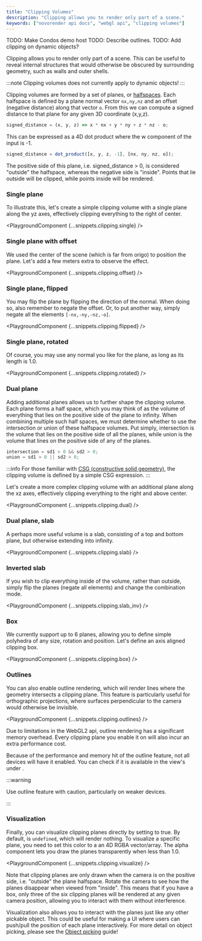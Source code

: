 ```yaml
---
title: "Clipping Volumes"
description: "Clipping allows you to render only part of a scene."
keywords: ["novorender api docs", "webgl api", "clipping volumes"]
---
```



TODO: Make Condos demo host
TODO: Describe outlines.
TODO: Add clipping on dynamic objects?

Clipping allows you to render only part of a scene.
This can be useful to reveal internal structures that would otherwise be obscured by surrounding geometry, such as walls and outer shells.

:::note
Clipping volumes does not currently apply to dynamic objects!
:::

Clipping volumes are formed by a set of planes, or [halfspaces](<https://en.wikipedia.org/wiki/Half-space_(geometry)>).
Each halfspace is defined by a plane normal vector `nx,ny,nz` and an offset (negative distance) along that vector `o`.
From this we can compute a signed distance to that plane for any given 3D coordinate (x,y,z).

```typescript
signed_distance = (x, y, z) => x * nx + y * ny + z * nz - o;
```

This can be expressed as a 4D dot product where the w component of the input is -1.

```typescript
signed_distance = dot_product([x, y, z, -1], [nx, ny, nz, o]);
```

The positive side of this plane, i.e. signed_distance > 0, is considered "outside" the halfspace, whereas the negative side is "inside".
Points that lie outside will be clipped, while points inside will be rendered.

### Single plane

To illustrate this, let's create a simple clipping volume with a single plane along the yz axes, effectively clipping everything to the right of center.

<PlaygroundComponent {...snippets.clipping.single} />

### Single plane with offset

We used the center of the scene (which is far from origo) to position the plane.
Let's add a few meters extra to observe the effect.

<PlaygroundComponent {...snippets.clipping.offset} />

### Single plane, flipped

You may flip the plane by flipping the direction of the normal.
When doing so, also remember to negate the offset.
Or, to put another way, simply negate all the elements `[-nx,-ny,-nz,-o]`.

<PlaygroundComponent {...snippets.clipping.flipped} />

### Single plane, rotated

Of course, you may use any normal you like for the plane, as long as its length is 1.0.

<PlaygroundComponent {...snippets.clipping.rotated} />

### Dual plane

Adding additional planes allows us to further shape the clipping volume.
Each plane forms a half space, which you may think of as the volume of everything that lies on the positive side of the plane to infinity.
When combining multiple such half spaces, we must determine whether to use the intersection or union of these halfspace volumes.
Put simply, intersection is the volume that lies on the positive side of all the planes, while union is the volume that lines on the positive side of any of the planes.

```typescript
intersection = sd1 > 0 && sd2 > 0;
union = sd1 > 0 || sd2 > 0;
```

:::info
For those familiar with [CSG (constructive solid geometry)](https://en.wikipedia.org/wiki/Constructive_solid_geometry), the clipping volume is defined by a simple CSG expression.
:::

Let's create a more complex clipping volume with an additional plane along the xz axes, effectively clipping everything to the right and above center.

<PlaygroundComponent {...snippets.clipping.dual} />

### Dual plane, slab

A perhaps more useful volume is a slab, consisting of a top and bottom plane, but otherwise extending into infinity.

<PlaygroundComponent {...snippets.clipping.slab} />

### Inverted slab

If you wish to clip everything inside of the volume, rather than outside, simply flip the planes (negate all elements) and change the combination mode.

<PlaygroundComponent {...snippets.clipping.slab_inv} />

### Box

We currently support up to 6 planes, allowing you to define simple polyhedra of any size, rotation and position.
Let's define an axis aligned clipping box.

<PlaygroundComponent {...snippets.clipping.box} />

### Outlines

You can also enable outline rendering, which will render lines where the geometry intersects a clipping plane.
This feature is particularly useful for orthographic projections, where surfaces perpendicular to the camera would otherwise be invisible.

<PlaygroundComponent {...snippets.clipping.outlines} />

Due to limitations in the WebGL2 api, outline rendering has a significant memory overhead.
Every clipping plane you enable it on will also incur an extra performance cost.

Because of the performance and memory hit of the outline feature, not all devices will have it enabled.
You can check if it is available in the view's <CodeLink type="class" name="View.deviceProfile"/> under <CodeLink type="interface" name="DeviceProfile.features"/>.

:::warning

Use outline feature with caution, particularly on weaker devices.

:::

### Visualization

Finally, you can visualize clipping planes directly by setting <CodeLink type="interface" name="RenderStateClipping.draw"/> to true.
By default, <CodeLink type="interface" name="RenderStateClippingPlane.color"/> is `undefined`, which will render nothing.
To visualize a specific plane, you need to set this color to a an 4D RGBA vector/array.
The alpha component lets you draw the planes transparently when less than 1.0.

<PlaygroundComponent {...snippets.clipping.visualize} />

Note that clipping planes are only drawn when the camera is on the positive side, i.e. "outside" the plane halfspace.
Rotate the camera to see how the planes disappear when viewed from "inside".
This means that if you have a box, only three of the six clipping planes will be rendered at any given camera position, allowing you to interact with them without interference.

Visualization also allows you to interact with the planes just like any other pickable object.
This could be useful for making a UI where users can push/pull the position of each plane interactively.
For more detail on object picking, please see the [Object picking](object-picking.md) guide!
